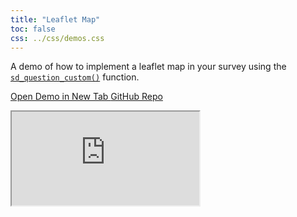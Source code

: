 ```yaml
---
title: "Leaflet Map"
toc: false
css: ../css/demos.css
---
```


::: {.callout-note}
A demo of how to implement a leaflet map in your survey using the [`sd_question_custom()`](../manuals/custom-questions.html) function.
:::

<div class="button-container">
  <a href="https://surveydown2.shinyapps.io/leaflet/" class="demo-button" target="_blank">
    <i class="fas fa-external-link-alt"></i> Open Demo in New Tab
  </a>
  <a href="https://github.com/surveydown-dev/demos" class="demo-button" target="_blank">
    <i class="fab fa-github"></i> GitHub Repo
  </a>
</div>

<div class="demo-iframe-container">
<iframe src="https://surveydown2.shinyapps.io/leaflet/" class="demo-iframe"></iframe>
</div>